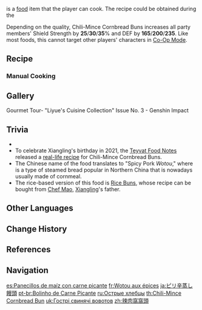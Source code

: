 {{Food Infobox
|id              = 108316
|image           = Item Chili-Mince Cornbread Buns.png
|description     = A traditional snack from Liyue.
|desc_suspicious = A large bundle of fried-up Jueyun Chili has been piled up in the middle, and their heat is all but unbearable. Just one small bite feels like someone's trying to burn your throat. A few more bites, and who knows, you might actually end up breathing fire like Guoba!
|desc_basic      = The fresh dough is turned out into a round, rested, and then placed inside a cage to steam. The meat and vegetables are then washed, diced, before being fried quickly in an oiled wok. When eaten, the fried condiments must be placed into the empty space in the middle of the buns before they are eaten together. Between the crisp vegetables and the flavorful meat, this is solid, great flavor.
|desc_delicious  = The intense charred aroma of the wok sits on the condiments, which are shoveled into the fluffy buns, filling the air with a fragrance that itself worth rave reviews. Just as the laboring hands of Liyue's people created this famous, prosperous harbor, these ordinary ingredients can be "developed" by one's labor into something surprising in its deliciousness. No wonder such a dish could even awaken a sleeping god...
|type            = DEF-Boosting Dishes
|quality         = 4
|effectType      = DEF Up
|effect          = Increases all party members' Shield Strength by (var1)% and DEF by (var2) for 300s.
|eff_att1        = Shield Strength
|eff_att2        = DEF
|eff_suspicious1 = 25
|eff_basic1      = 30
|eff_delicious1  = 35
|eff_suspicious2 = 165
|eff_basic2      = 200
|eff_delicious2  = 235
|region          = Liyue
|recipe          = Obtained during ''[[Three to Get Ready, and Here We Go]]''
|event           = Moonlight Merriment
|recipe_event    = yes
}}
{{Lang|'''Chili-Mince Cornbread Buns'''|zh=辣肉窝窝头|zh_rm=Làròu Wōwōtóu|zh_tl=Spicy Pork {{w|Wotou}}}} is a [[food]] item that the player can cook. The recipe could be obtained during the {{Quest|Three to Get Ready, and Here We Go}}

Depending on the quality, Chili-Mince Cornbread Buns increases all party members' Shield Strength by '''25'''/'''30'''/'''35'''% and DEF by '''165'''/'''200'''/'''235'''. Like most foods, this cannot target other players' characters in [[Co-Op Mode]].

==Recipe==
{{Recipe
|type = Cooking
|Raw Meat = 4
|Flour = 3
|Cabbage = 2
|Jueyun Chili = 2
|sort = Raw Meat;Flour;Cabbage;Jueyun Chili
}}

===Manual Cooking===
{{Manual Cooking}}

==Gallery==
<gallery>
Gourmet Tour- "Liyue's Cuisine Collection" Issue No. 3 - Genshin Impact
</gallery>

==Trivia==
* {{Mail Attachments by Category List|Chili-Mince Cornbread Buns;Suspicious Chili-Mince Cornbread Buns;Delicious Chili-Mince Cornbread Buns}}
* To celebrate Xiangling's birthday in 2021, the [[Teyvat Food Notes]] released a [https://ys.mihoyo.com/main/news/detail/18341 real-life recipe] for Chili-Mince Cornbread Buns.
* The Chinese name of the food translates to "Spicy Pork ''Wotou''," where {{Lang|''{{w|wotou}}''|zh=窝头|zh_rm=wōtóu|zh_lit=nest-thing}} is a type of steamed bread popular in Northern China that is nowadays usually made of cornmeal.
* The rice-based version of this food is [[Rice Buns]], whose recipe can be bought from [[Chef Mao]], [[Xiangling]]'s father.

==Other Languages==
{{Other Languages
|en      = Chili-Mince Cornbread Buns
|zhs     = 辣肉窝窝头
|zhs_rm  = Làròu Wōwōtóu
|zht     = 辣肉窩窩頭
|zht_rm  = Làròu Wōwōtóu
|zh_tl   = Spicy Pork {{w|Wotou}}
|ja      = ピリ辛蒸し饅頭
|ja_rm   = Piri-kara Mushi Manjuu<ref>{{Ref/Quest|Three to Get Ready, and Here We Go|note=Japanese Voice-Over}}</ref>
|ja_tl   = Spicy Steamed {{w|Baozi}}
|ja_note = The term {{w|Manjū|manjuu}} generally refers to a type of traditional Japanese confection, but it is used as a translation for ''baozi'' when referring to the Chinese cuisine.
|ko      = 매운 고기 찐빵
|ko_tl   = Spicy Meat {{w|Jjinppang}}
|es      = Panecillos de maíz con carne picante
|es_tl   = Corn-Bread Roll With Spicy Meat
|fr      = Wotou aux épices
|fr_tl   = Spicy Wotou
|ru      = Острые хлебцы
|ru_tl   = Spicy Bread
|th      = Chili-Mince Cornbread Bun
|vi      = Bánh Ngô Thịt Cay
|vi_tl   = Spicy Meat Corn Bread
|de      = Scharfe Fleischmaisbällchen
|de_tl   = Spicy Meat-Cornbread Buns
|id      = Chili-Mince Cornbread Buns
|pt      = Bolinho de Carne Picante
|pt_tl   = 
|tr      = Acılı Ekmek Dolması
|tr_tl   = Spicy Bread {{W|Dolma}}
|it      = Wotou di carne al peperoncino
|it_tl   = Chili Pepper Meat Wotou
}}

==Change History==
{{Change History|2.1}}

==References==
{{Reflist}}

==Navigation==
{{Food Navbox|type=Event-Exclusive Dishes}}

[[es:Panecillos de maíz con carne picante]]
[[fr:Wotou aux épices]]
[[ja:ピリ辛蒸し饅頭]]
[[pt-br:Bolinho de Carne Picante]]
[[ru:Острые хлебцы]]
[[th:Chili-Mince Cornbread Bun]]
[[uk:Гострі свинячі вовотов]]
[[zh:辣肉窩窩頭]]